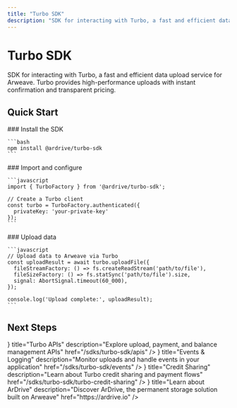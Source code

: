 ```yaml
---
title: "Turbo SDK"
description: "SDK for interacting with Turbo, a fast and efficient data upload service for Arweave"
---
```



# Turbo SDK

SDK for interacting with Turbo, a fast and efficient data upload service for Arweave. Turbo provides high-performance uploads with instant confirmation and transparent pricing.

## Quick Start

<Steps>
  <Step>
    ### Install the SDK

    ```bash
    npm install @ardrive/turbo-sdk
    ```
  </Step>
  <Step>
    ### Import and configure

    ```javascript
    import { TurboFactory } from '@ardrive/turbo-sdk';

    // Create a Turbo client
    const turbo = TurboFactory.authenticated({
      privateKey: 'your-private-key'
    });
    ```
  </Step>
  <Step>
    ### Upload data

    ```javascript
    // Upload data to Arweave via Turbo
    const uploadResult = await turbo.uploadFile({
      fileStreamFactory: () => fs.createReadStream('path/to/file'),
      fileSizeFactory: () => fs.statSync('path/to/file').size,
      signal: AbortSignal.timeout(60_000),
    });

    console.log('Upload complete:', uploadResult);
    ```
  </Step>
</Steps>

## Next Steps

<Cards>
  <Card
    icon={<Zap />}
    title="Turbo APIs"
    description="Explore upload, payment, and balance management APIs"
    href="/sdks/turbo-sdk/apis"
  />
  <Card
    icon={<Code />}
    title="Events & Logging"
    description="Monitor uploads and handle events in your application"
    href="/sdks/turbo-sdk/events"
  />
  <Card
    icon={<Network />}
    title="Credit Sharing"
    description="Learn about Turbo credit sharing and payment flows"
    href="/sdks/turbo-sdk/turbo-credit-sharing"
  />
  <Card
    icon={<BookOpen />}
    title="Learn about ArDrive"
    description="Discover ArDrive, the permanent storage solution built on Arweave"
    href="https://ardrive.io"
  />
</Cards>